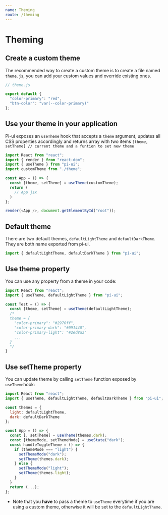 ```yaml
---
name: Theming
route: /theming
---
```


# Theming

## Create a custom theme

The recommended way to create a custom theme is to create a file named `theme.js`, you can add your custom values and override existing ones.

```js
// theme.js

export default {
  "color-primary": "red",
  "btn-color": "var(--color-primary)"
};
```

## Use your theme in your application

Pi-ui exposes an `useTheme` hook that accepts a `theme` argument, updates all CSS properties accordingly and
returns array with two items `[theme, setTheme] // current theme and a funtion to set new theme`


```js
import React from "react";
import { render } from "react-dom";
import { useTheme } from "pi-ui";
import customTheme from "./theme";

const App = () => {
  const [theme, setTheme] = useTheme(customTheme);
  return (
    // App jsx
  )
};

render(<App />, document.getElementById("root"));
```

## Default theme

There are two default themes, `defaultLightTheme` and `defaultDarkTheme`. They are both name exported from pi-ui.

```js
import { defaultLightTheme, defaultDarkTheme } from "pi-ui";
```

## Use theme property

You can use any property from a theme in your code:

```js
import React from "react";
import { useTheme, defaultLightTheme } from "pi-ui";

const Test = () => {
  const [theme, setTheme] = useTheme(defaultLightTheme);
  /*
  theme = {
    "color-primary": "#2970ff",
    "color-primary-dark": "#091440",
    "color-primary-light": "#2ed8a3"
    ...
  }
  */
}
```

## Use setTheme property

You can update theme by calling `setTheme` function exposed by `useTheme`hook:

```js
import React from "react";
import { useTheme, defaultLightTheme, defaultDarkTheme } from "pi-ui";

const themes = {
  light: defaultLightTheme,
  dark: defaultDarkTheme
};

const App = () => {
  const [, setTheme] = useTheme(themes.dark);
  const [themeMode, setThemeMode] = useState("dark");
  const handleToggleTheme = () => {
    if (themeMode === "light") {
      setThemeMode("dark");
      setTheme(themes.dark);
    } else {
      setThemeMode("light");
      setTheme(themes.light);
    }
  }
  return (...);
};
```

* Note that you **have** to pass a theme to `useTheme` everytime if you are using a custom theme, otherwise it will be set to the `defaultLightTheme`.
